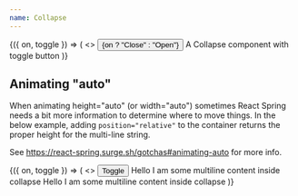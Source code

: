 ```yaml
---
name: Collapse
---
```


<Playground title="Toggle">
  <Toggler>
    {({ on, toggle }) => (
      <>
        <Button onClick={toggle}>{on ? "Close" : "Open"}</Button>
        <Collapse open={on}>
          <BorderBox my={2}>A Collapse component with toggle button</BorderBox>
        </Collapse>
      </>
    )}
  </Toggler>
</Playground>

## Animating "auto"

When animating height="auto" (or width="auto") sometimes React Spring needs a
bit more information to determine where to move things. In the below example,
adding `position="relative"` to the container returns the proper height for the
multi-line string.

See https://react-spring.surge.sh/gotchas#animating-auto for more info.

<Playground>
  <Toggler>
    {({ on, toggle }) => (
      <>
        <Spacer mb={4} />
        <Flex flexDirection="column" alignItems="center">
          <Button onClick={toggle} width="300px">
            Toggle
          </Button>
          <Spacer mb={2} />
          <Flex alignItems="flex-start">
            <BorderBox width="300px" flexDirection="column" position="relative">
              <Collapse open={on}>
                <Box>Hello I am some multiline content inside collapse</Box>
              </Collapse>
            </BorderBox>
          </Flex>
          <Spacer mb={2} />
          <Flex alignItems="flex-start">
            <BorderBox width="300px" flexDirection="column" position="relative">
              <Collapse open={!on}>
                <Box>Hello I am some multiline content inside collapse</Box>
              </Collapse>
            </BorderBox>
          </Flex>
        </Flex>
      </>
    )}
  </Toggler>
</Playground>
